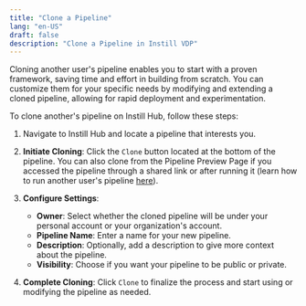 ```yaml
---
title: "Clone a Pipeline"
lang: "en-US"
draft: false
description: "Clone a Pipeline in Instill VDP"
---
```


Cloning another user's pipeline enables you to start with a proven framework, saving time and effort in building from scratch. You can customize them for your specific needs by modifying and extending a cloned pipeline, allowing for rapid deployment and experimentation.

To clone another's pipeline on Instill Hub, follow these steps:

1. Navigate to Instill Hub and locate a pipeline that interests you.
2. **Initiate Cloning**: Click the `Clone` button located at the bottom of the pipeline. You can also clone from the Pipeline Preview Page if you accessed the pipeline through a shared link or after running it (learn how to run another user's pipeline [here](test)).
3. **Configure Settings**:

   - **Owner**: Select whether the cloned pipeline will be under your personal account or your organization's account.
   - **Pipeline Name**: Enter a name for your new pipeline.
   - **Description**: Optionally, add a description to give more context about the pipeline.
   - **Visibility**: Choose if you want your pipeline to be public or private.

4. **Complete Cloning**: Click `Clone` to finalize the process and start using or modifying the pipeline as needed.

<ZoomableImg
  src="/docs-assets/vdp/clone-pipeline.gif"
  alt="Clone a pipelin"
/>

